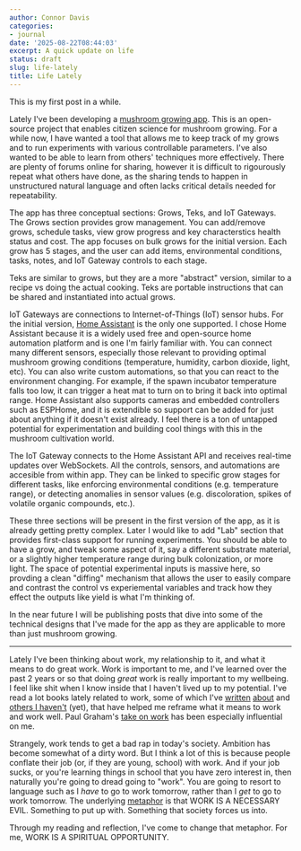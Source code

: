 ```yaml
---
author: Connor Davis
categories:
- journal
date: '2025-08-22T08:44:03'
excerpt: A quick update on life
status: draft
slug: life-lately
title: Life Lately
---
```


This is my first post in a while.

Lately I've been developing a [mushroom growing app](https://github.com/mycomize/grow-app). This is an open-source
project that enables citizen science for mushroom growing. For a while now, I have wanted a
tool that allows me to keep track of my grows and to run experiments with various
controllable parameters. I've also wanted to be able to learn from others' techniques
more effectively. There are plenty of forums online for sharing, however it is difficult
to rigourously repeat what others have done, as the sharing tends to happen in unstructured
natural language and often lacks critical details needed for repeatability.

The app has three conceptual sections: Grows, Teks, and IoT Gateways. The Grows
section provides grow management. You can add/remove grows, schedule tasks, view grow
progress and key characterstics health status and cost. The app focuses on bulk grows for
the initial version. Each grow has 5 stages, and the user can add items, environmental conditions, tasks, notes, and IoT Gateway controls to each stage.

Teks are similar to grows, but they are a more "abstract" version, similar to a recipe vs
doing the actual cooking. Teks are portable instructions that can be shared and instantiated
into actual grows.

IoT Gateways are connections to Internet-of-Things (IoT) sensor hubs. For the initial
version, [Home Assistant](https://www.home-assistant.io/) is the only one supported.
I chose Home Assistant because it is a widely used free and open-source home automation platform and
is one I'm fairly familiar with. You can connect many different sensors, especially those relevant
to providing optimal mushroom growing conditions (temperature, humidity, carbon dioxide, light, etc).
You can also write custom automations, so that you can react to the environment changing. For example,
if the spawn incubator temperature falls too low, it can trigger a heat mat to turn on to bring it
back into optimal range. Home Assistant also supports cameras and embedded controllers such as
ESPHome, and it is extendible so support can be added for just about anything if it doesn't exist already.
I feel there is a ton of untapped potential for experimentation and building cool things with this in
the mushroom cultivation world.

The IoT Gateway connects to the Home Assistant API and receives
real-time updates over WebSockets. All the controls, sensors, and automations are accesible from
within app. They can be linked to specific grow stages for different tasks, like enforcing environmental
conditions (e.g. temperature range), or detecting anomalies in sensor values (e.g. discoloration,
spikes of volatile organic compounds, etc.).

These three sections will be present in the first version of the app, as it is already getting pretty
complex. Later I would like to add "Lab" section that provides first-class support for running
experiments. You should be able to have a grow, and tweak some aspect of it, say a different substrate
material, or a slightly higher temperature range during bulk colonization, or more light. The space of
potential experimental inputs is massive here, so provding a clean "diffing" mechanism that allows the
user to easily compare and contrast the control vs experiemental variables and track how they effect
the outputs like yield is what I'm thinking of.

In the near future I will be publishing posts that dive into some of the technical designs that
I've made for the app as they are applicable to more than just mushroom growing.

---

Lately I've been thinking about work, my relationship to it, and what it means to do great work.
Work is important to me, and I've learned over the past 2 years or so that doing *great* work
is really important to my wellbeing. I feel like shit when I know inside that I haven't lived up to my potential.
I've read a lot books lately related to work, some of which I've [written](/posts/book-review-the-creative-act)
[about](/posts/book-review-mans-search-for-meaning) and [others I haven't](https://www.amazon.com/Tiny-Experiments-Freely-Goal-Obsessed-World/dp/0593715136) (yet), that have helped me reframe what it means
to work and work well. Paul Graham's [take on work](https://paulgraham.com/greatwork.html)
has been especially influential on me.

Strangely, work tends to get a bad rap in today's society. Ambition has become somewhat of a dirty
word. But I think a lot of this is because people conflate their job (or, if they are young, school)
with work. And if your job sucks, or you're learning things in school that you have zero interest in,
then naturally you're going to dread going to "work". You are going to resort to language such as
I _have_ to go to work tomorrow, rather than I _get_ to go to work tomorrow. The underlying
[metaphor](/posts/metaphors-and-the-infinite-game) is that WORK IS A NECESSARY EVIL. Something to put up with.
Something that society forces us into.

Through my reading and reflection, I've come to change that metaphor. For me, WORK IS A SPIRITUAL OPPORTUNITY.




